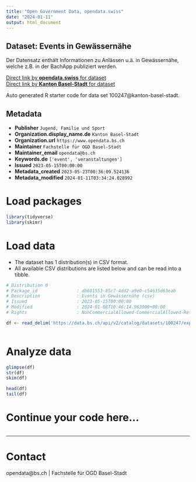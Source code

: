 ```yaml
---
title: "Open Government Data, opendata.swiss"
date: "2024-01-11"
output: html_document
---
```


## Dataset: Events in Gewässernähe

Der Datensatz enthält Informationen zu Anlässen u.ä. in Gewässernähe, welche z.B. in der BachApp publiziert werden. 

[Direct link by **opendata.swiss** for dataset](https://opendata.swiss/de/dataset/events-in-gewassernahe)<br>
[Direct link by **Kanton Basel-Stadt** for dataset](https://data.bs.ch/explore/dataset/100247/)

Auto generated R starter code for data set 100247@kanton-basel-stadt.

## Metadata

- **Publisher** `Jugend, Familie und Sport`
- **Organization.display_name.de** `Kanton Basel-Stadt`
- **Organization.url** `https://www.opendata.bs.ch`
- **Maintainer** `Fachstelle für OGD Basel-Stadt`
- **Maintainer_email** `opendata@bs.ch`
- **Keywords.de** `['event', 'veranstaltungen']`
- **Issued** `2023-05-15T00:00:00`
- **Metadata_created** `2023-05-23T00:36:09.524136`
- **Metadata_modified** `2024-01-11T03:34:24.028992`


# Load packages

```r

library(tidyverse)
library(skimr)

```

# Load data

-   The dataset has 1 distribution(s) in CSV format.
-   All available CSV distributions are listed below and can be read into a tibble.

```r

# Distribution 0
# Package_id               : db681553-85c7-4dd2-a9e0-c54635d63eab
# Description              : Events in Gewässernähe (csv)
# Issued                   : 2023-05-15T00:00:00
# Modified                 : 2024-01-08T10:46:14.963000+00:00
# Rights                   : NonCommercialAllowed-CommercialAllowed-ReferenceRequired

df <- read_delim('https://data.bs.ch/api/v2/catalog/datasets/100247/exports/csv')



```

# Analyze data

```r

glimpse(df)
str(df)
skim(df)

head(df)
tail(df)

```

# Continue your code here...

```r

```

------------------------------------------------------------------------

# Contact

opendata@bs.ch | Fachstelle für OGD Basel-Stadt
